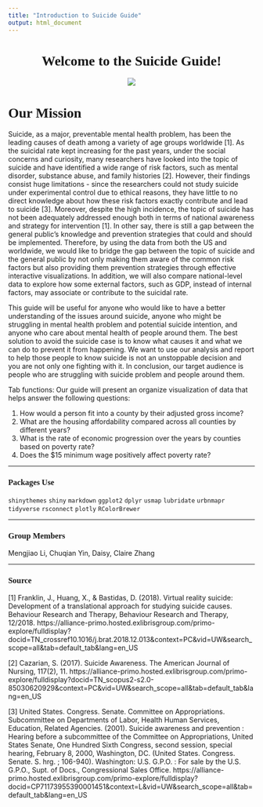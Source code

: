 ```yaml
---
title: "Introduction to Suicide Guide"
output: html_document
---
```


<center>
# <span style="font-family:Papyrus; font-size:1em;">Welcome to the Suicide Guide!</span>  
</center>

<center>
![](depression_image.png)

</center>


# <span style="font-family:Papyrus; font-size:1em;">Our Mission</span> 

Suicide, as a major, preventable mental health problem, has been the leading causes of death among a variety of 
age groups worldwide [1]. As the suicidal rate kept increasing for the past years, under the social concerns and curiosity, 
many researchers have looked into the topic of suicide and have identified a wide range of risk factors, such as mental disorder,
substance abuse, and family histories [2]. However, their findings consist huge limitations - since the researchers could not 
study suicide under experimental control due to ethical reasons, they have little to no direct knowledge about how these risk 
factors exactly contribute and lead to suicide [3]. Moreover, despite the high incidence, the topic of suicide has not been 
adequately addressed enough both in terms of national awareness and strategy for intervention [1]. In other say, there is still 
a gap between the general public’s knowledge and prevention strategies that could and should be implemented. Therefore, by using 
the data from both the US and worldwide, we would like to bridge the gap between the topic of suicide and the general public by not only 
making them aware of the common risk factors but also providing them prevention strategies through effective interactive 
visualizations. In addition, we will also compare national-level data to explore how some external factors, such as GDP, 
instead of internal factors, may associate or contribute to the suicidal rate.

This guide will be useful for anyone who would like to have a better understanding of the issues around suicide, anyone who might be struggling in mental health problem and potential suicide intention, and anyone who care about mental health of people around them. The best solution to avoid the suicide case is to know what causes it and what we can do to prevent it from happening. We want to use our analysis and report to help those people to know suicide is not an unstoppable decision and you are not only one fighting with it. In conclusion, our target audience is people who are struggling with suicide problem and people around them.

Tab functions: 
Our guide will present an organize visualization of data that helps answer the following questions: 

1) How would a person fit into a county by their adjusted gross income? </br>
2) What are the housing affordability compared across all counties by different years? </br>
3) What is the rate of economic progression over the years by counties based on poverty rate? </br>
4) Does the $15 minimum wage positively affect poverty rate?

---

### <span style="font-family:Papyrus; font-size:1em;">Packages Use</span>

`shinythemes`
`shiny`
`markdown`
`ggplot2`
`dplyr`
`usmap`
`lubridate`
`urbnmapr`
`tidyverse`
`rsconnect`
`plotly`
`RColorBrewer`

---


### <span style="font-family:Papyrus; font-size:1em;">Group Members</span> 
Mengjiao Li, Chuqian Yin, Daisy, Claire Zhang

---

### <span style="font-family:Papyrus; font-size:1em;">Source</span> 

[1] Franklin, J., Huang, X., & Bastidas, D. (2018). Virtual reality suicide: Development of a translational approach for studying suicide causes. Behaviour Research and Therapy, Behaviour Research and Therapy, 12/2018.
https://alliance-primo.hosted.exlibrisgroup.com/primo-explore/fulldisplay?docid=TN_crossref10.1016/j.brat.2018.12.013&context=PC&vid=UW&search_scope=all&tab=default_tab&lang=en_US

[2] Cazarian, S. (2017). Suicide Awareness. The American Journal of Nursing, 117(2), 11.
https://alliance-primo.hosted.exlibrisgroup.com/primo-explore/fulldisplay?docid=TN_scopus2-s2.0-85030620929&context=PC&vid=UW&search_scope=all&tab=default_tab&lang=en_US

[3] United States. Congress. Senate. Committee on Appropriations. Subcommittee on Departments of Labor, Health Human Services, Education, Related Agencies. (2001). Suicide awareness and prevention : Hearing before a subcommittee of the Committee on Appropriations, United States Senate, One Hundred Sixth Congress, second session, special hearing, February 8, 2000, Washington, DC. (United States. Congress. Senate. S. hrg. ; 106-940). Washington: U.S. G.P.O. : For sale by the U.S. G.P.O., Supt. of Docs., Congressional Sales Office.
https://alliance-primo.hosted.exlibrisgroup.com/primo-explore/fulldisplay?docid=CP71173955390001451&context=L&vid=UW&search_scope=all&tab=default_tab&lang=en_US

